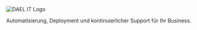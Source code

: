 <div className="min-h-screen flex flex-col items-center justify-center bg-gradient-to-br from-blue-50 to-white px-4 text-center">
  <img
    src="/dael_logo_1024px.png"
    srcSet="
      /dael_logo_1024px.png 1x,
      /dael_logo_2048px.png 2x
    "
    alt="DAEL IT Logo"
    className="w-full max-w-[90vw] sm:max-w-[700px] lg:max-w-[800px] h-auto object-contain"
  />

  <p className="mt-8 text-xl sm:text-2xl md:text-3xl lg:text-4xl text-gray-700 max-w-2xl leading-snug">
    Automatisierung, Deployment und kontinuierlicher Support für Ihr Business.
  </p>
</div>
